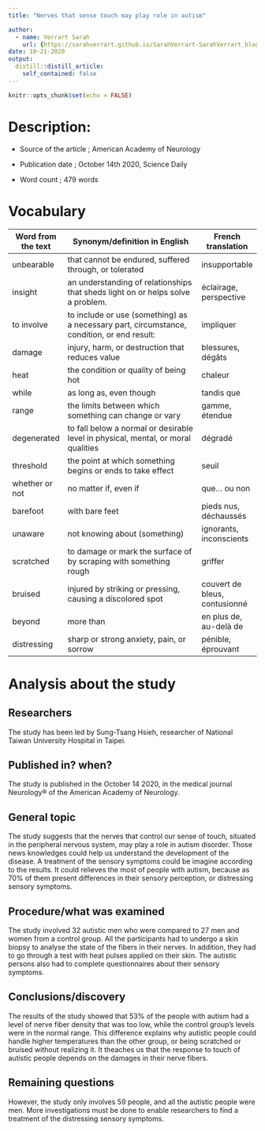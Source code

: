 ```yaml
---
title: "Nerves that sense touch may play role in autism"

author:
  - name: Verrart Sarah
    url: {https://sarahverrart.github.io/SarahVerrart-SarahVerrart_blog/}
date: 10-21-2020
output:
  distill::distill_article:
    self_contained: false
---
```


```r
knitr::opts_chunk$set(echo = FALSE)
```

# Description:

  - Source of the article ; American Academy of Neurology
  
  - Publication date ; October 14th 2020, Science Daily
  
  - Word count ; 479 words
  
  
# Vocabulary 
  
 | Word from the text | Synonym/definition in English                                                              | French translation            |
|--------------------|--------------------------------------------------------------------------------------------|-------------------------------|
| unbearable         | that cannot be endured, suffered through, or tolerated                                     | insupportable                 |
| insight            | an understanding of relationships that sheds light on or helps solve a problem.            | éclairage, perspective        |
| to involve         | to include or use (something) as a necessary part, circumstance, condition, or end result: | impliquer                     |
| damage             | injury, harm, or destruction that reduces value                                            | blessures, dégâts             |
| heat               | the condition or quality of being hot                                                      | chaleur                       |
| while              | as long as, even though                                                                    | tandis que                    |
| range              | the limits between which something can change or vary                                      | gamme, étendue                |
| degenerated        | to fall below a normal or desirable level in physical, mental, or moral qualities          | dégradé                       |
| threshold          | the point at which something begins or ends to take effect                                 | seuil                         |
| whether or not     | no matter if, even if                                                                      | que... ou non                 |
| barefoot           | with bare feet                                                                             | pieds nus, déchaussés         |
| unaware            | not knowing about (something)                                                              | ignorants, inconscients       |
| scratched          | to damage or mark the surface of by scraping with something rough                          | griffer                       |
| bruised            | injured by striking or pressing, causing a discolored spot                                 | couvert de bleus, contusionné |
| beyond             | more than                                                                                  | en plus de, au-delà de        |
| distressing        | sharp or strong anxiety, pain, or sorrow                                                   | pénible, éprouvant            |

# Analysis about the study

## Researchers
The study has been led by Sung-Tsang Hsieh, researcher of National Taiwan University Hospital in Taipei. 

## Published in? when?
The study is published in the October 14 2020, in the medical journal Neurology® of the American Academy of Neurology. 

## General topic
The study suggests that the nerves that control our sense of touch, situated in the peripheral nervous system, may play a role in autism disorder. Those news knowledges could help us understand the development of the disease. A treatment of the sensory symptoms could be imagine according to the results. It could relieves the most of people with autism, because as 70% of them present differences in their sensory perception, or distressing sensory symptoms.

## Procedure/what was examined
The study involved 32 autistic men who were compared to 27 men and women from a control group. All the participants had to undergo a skin biopsy to analyse the state of the fibers in their nerves. In addition, they had to go through a test with heat pulses applied on their skin. The autistic persons also had to complete questionnaires about their sensory symptoms. 

## Conclusions/discovery
The results of the study showed that 53% of the people with autism had a level of nerve fiber density that was too low, while the control group's levels were in the normal range. This difference explains why autistic people could handle higher temperatures than the other group, or being scratched or bruised without realizing it. It theaches us that the response to touch of autistic people depends on the damages in their nerve fibers. 

## Remaining questions
However, the study only involves 59 people, and all the autistic people were men. More investigations must be done to enable researchers to find a treatment of the distressing sensory symptoms.  
